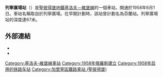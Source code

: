 {{Infobox station
|name          = 列寧廣場<br />{{lang|ru|Пло́щадь Ле́нина}}
|type          = {{STPETERSBURGMETRO type}}
|style         =
|image         = SPB PloschadLenina metro station asv2018-07.jpg
|image_size    =
|image_caption = 車站大廳
|address       = [[加里寧區_(聖彼得堡)|加里寧區]]
|borough       = [[聖彼得堡|聖彼得堡]]
|country       = [[俄羅斯|俄羅斯]]
|coordinates   = {{coord|59|57|24|N|30|21|20|E|display=title,inline|region:RU_type:landmark_source:nlwiki}}
|line          = {{STPETERSBURGMETRO-line1}}
|other         = [[里希邁基－聖彼得堡鐵路|里希邁基－聖彼得堡鐵路]] [[芬蘭車站|芬蘭車站]]
|structure     = 地下
|platform      = 1個[[島式月台|島式月台]]
|depth         = {{convert|71|m|ft|0|abbr=on}}
|levels        = 1層
|tracks        = 2條
|parking       =
|bicycle       =
|baggage_check =
|opened        = 1958年6月1日
|closed        =
|rebuilt       =
|electrified   =
|ADA           =
|code          =
|owned         = [[聖彼得堡地鐵|聖彼得堡地鐵]]
|zone          =
|smartcardname =
|smartcardstatus =
|former        =
|passengers    =
|pass_year     =
|pass_percent  =
|pass_system   =
|mpassengers   =
|services      = 
|map_locator   =
}}
'''列寧廣場站'''（{{lang-rus|Пло́щадь Ле́нина|Ploshchad Lenina}}）是[[聖彼得堡地鐵|聖彼得堡地鐵]][[基洛夫－維堡線|基洛夫－維堡線]]的一個車站，開通於1958年6月1日。車站名稱取自於列寧廣場。在早期計劃時，該站曾計劃名為芬蘭站。列寧廣場站的深度達67米。

==外部連結==
* {{cite web| language=ru| url=http://metrowalks.ru/spb/station-1-8| title=Площадь Ленина| trans-title=Lenin Square| website=MetroWalks| access-date=2016-03-02| archive-url=https://web.archive.org/web/20060523161811/http://metrowalks.ru/spb/station-1-8| archive-date=2006-05-23| dead-url=yes}}
* {{cite web |language=ru |url=http://www.kommet.spb.ru/station/st112.html |title=(untitled) |website=Kommet.spb.ru |deadurl=yes |archiveurl=https://web.archive.org/web/20050325230259/http://kommet.spb.ru/station/st112.html |archivedate=2005年3月25日 |accessdate=2016年3月2日 }}
{{commons|Ploshchad Lenina metrostation}}
{{基洛夫－維堡線}}
[[Category:基洛夫-維堡線車站|Category:基洛夫-維堡線車站]]
[[Category:1958年俄羅斯建立|Category:1958年俄羅斯建立]]
[[Category:1958年启用的铁路车站|Category:1958年启用的铁路车站]]
[[Category:加里寧區鐵路車站_(聖彼得堡)|Category:加里寧區鐵路車站 (聖彼得堡)]]